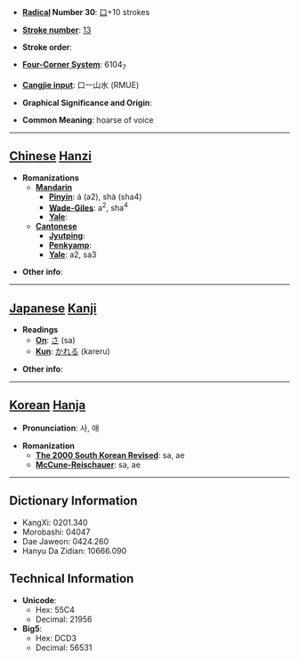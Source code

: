 * '''[[Wiktionary:Chinese radical index| Radical]] Number 30''': [[Wiktionary:Chinese radical index 口|口]]+10 strokes

* '''[[Wiktionary:Chinese total strokes index|Stroke number]]''': [[Wiktionary:Chinese total strokes index 13|13]]

* '''Stroke order''': 

* '''[[Wiktionary:Chinese four corner index|Four-Corner System]]''': 6104<sub>7</sub>

* '''[[Wiktionary:Chinese Cangjie index|Cangjie input]]''': 口一山水 (RMUE)

* '''Graphical Significance and Origin''': 

* '''Common Meaning''': hoarse of voice

----

== [[Chinese]] [[Hanzi]] ==

* '''Romanizations'''
** '''[[Mandarin]]'''
*** '''[[Pinyin]]''': á (a2), shà (sha4)
*** '''[[Wade-Giles]]''': a<sup>2</sup>, sha<sup>4</sup>
*** '''[[Yale]]''': 
** '''[[Cantonese]]'''
*** '''[[Jyutping]]''':
*** '''[[Penkyamp]]''': 
*** '''[[Yale]]''': a2, sa3

* '''Other info''': 

----

== [[Japanese]] [[Kanji]] ==

* '''Readings'''
** '''[[On]]''': [[さ]] (sa)
** '''[[Kun]]''': [[かれる]] (kareru)

* '''Other info''':  

----

== [[Korean]] [[Hanja]] ==

* '''Pronunciation''': 사, 애

* '''Romanization'''
** '''[[The 2000 South Korean Revised Romanization|The 2000 South Korean Revised]]''': sa, ae
** '''[[McCune-Reischauer]]''': sa, ae

----

== Dictionary Information ==

* KangXi: 0201.340
* Morobashi: 04047
* Dae Jaweon: 0424.260
* Hanyu Da Zidian: 10666.090

== Technical Information ==

* '''Unicode''':
** Hex: 55C4
** Decimal: 21956
* '''Big5''':
** Hex: DCD3
** Decimal: 56531